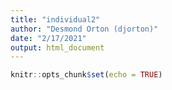 ```yaml
---
title: "individual2"
author: "Desmond Orton (djorton)"
date: "2/17/2021"
output: html_document
---
```


```r
knitr::opts_chunk$set(echo = TRUE)
```


